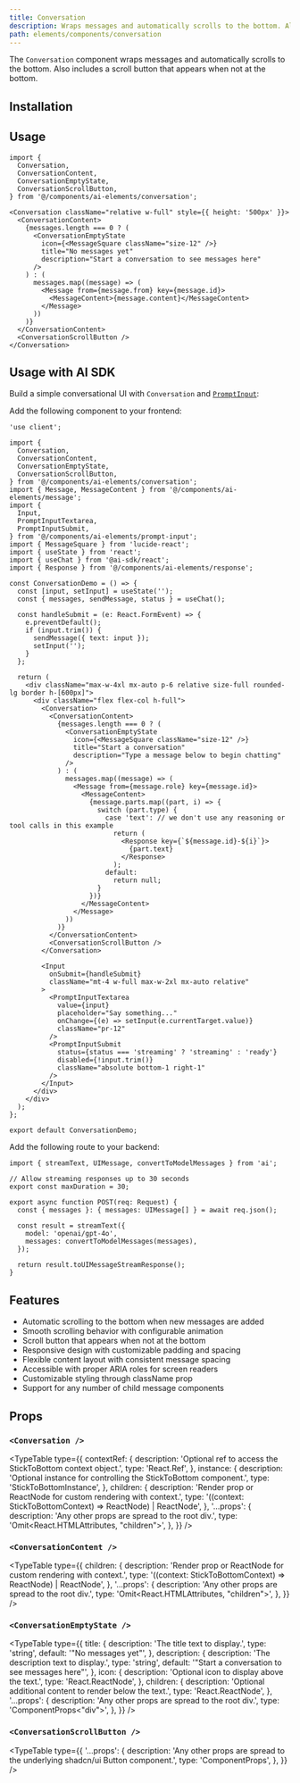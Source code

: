 ```yaml
---
title: Conversation
description: Wraps messages and automatically scrolls to the bottom. Also includes a scroll button that appears when not at the bottom.
path: elements/components/conversation
---
```


The `Conversation` component wraps messages and automatically scrolls to the bottom. Also includes a scroll button that appears when not at the bottom.

<Preview path="conversation" className="p-0" />

## Installation

<ElementsInstaller path="conversation" />

## Usage

```tsx
import {
  Conversation,
  ConversationContent,
  ConversationEmptyState,
  ConversationScrollButton,
} from '@/components/ai-elements/conversation';
```

```tsx
<Conversation className="relative w-full" style={{ height: '500px' }}>
  <ConversationContent>
    {messages.length === 0 ? (
      <ConversationEmptyState
        icon={<MessageSquare className="size-12" />}
        title="No messages yet"
        description="Start a conversation to see messages here"
      />
    ) : (
      messages.map((message) => (
        <Message from={message.from} key={message.id}>
          <MessageContent>{message.content}</MessageContent>
        </Message>
      ))
    )}
  </ConversationContent>
  <ConversationScrollButton />
</Conversation>
```

## Usage with AI SDK

Build a simple conversational UI with `Conversation` and [`PromptInput`](/elements/components/prompt-input):

Add the following component to your frontend:

```tsx title="app/page.tsx"
'use client';

import {
  Conversation,
  ConversationContent,
  ConversationEmptyState,
  ConversationScrollButton,
} from '@/components/ai-elements/conversation';
import { Message, MessageContent } from '@/components/ai-elements/message';
import {
  Input,
  PromptInputTextarea,
  PromptInputSubmit,
} from '@/components/ai-elements/prompt-input';
import { MessageSquare } from 'lucide-react';
import { useState } from 'react';
import { useChat } from '@ai-sdk/react';
import { Response } from '@/components/ai-elements/response';

const ConversationDemo = () => {
  const [input, setInput] = useState('');
  const { messages, sendMessage, status } = useChat();

  const handleSubmit = (e: React.FormEvent) => {
    e.preventDefault();
    if (input.trim()) {
      sendMessage({ text: input });
      setInput('');
    }
  };

  return (
    <div className="max-w-4xl mx-auto p-6 relative size-full rounded-lg border h-[600px]">
      <div className="flex flex-col h-full">
        <Conversation>
          <ConversationContent>
            {messages.length === 0 ? (
              <ConversationEmptyState
                icon={<MessageSquare className="size-12" />}
                title="Start a conversation"
                description="Type a message below to begin chatting"
              />
            ) : (
              messages.map((message) => (
                <Message from={message.role} key={message.id}>
                  <MessageContent>
                    {message.parts.map((part, i) => {
                      switch (part.type) {
                        case 'text': // we don't use any reasoning or tool calls in this example
                          return (
                            <Response key={`${message.id}-${i}`}>
                              {part.text}
                            </Response>
                          );
                        default:
                          return null;
                      }
                    })}
                  </MessageContent>
                </Message>
              ))
            )}
          </ConversationContent>
          <ConversationScrollButton />
        </Conversation>

        <Input
          onSubmit={handleSubmit}
          className="mt-4 w-full max-w-2xl mx-auto relative"
        >
          <PromptInputTextarea
            value={input}
            placeholder="Say something..."
            onChange={(e) => setInput(e.currentTarget.value)}
            className="pr-12"
          />
          <PromptInputSubmit
            status={status === 'streaming' ? 'streaming' : 'ready'}
            disabled={!input.trim()}
            className="absolute bottom-1 right-1"
          />
        </Input>
      </div>
    </div>
  );
};

export default ConversationDemo;
```

Add the following route to your backend:

```tsx title="api/chat/route.ts"
import { streamText, UIMessage, convertToModelMessages } from 'ai';

// Allow streaming responses up to 30 seconds
export const maxDuration = 30;

export async function POST(req: Request) {
  const { messages }: { messages: UIMessage[] } = await req.json();

  const result = streamText({
    model: 'openai/gpt-4o',
    messages: convertToModelMessages(messages),
  });

  return result.toUIMessageStreamResponse();
}
```

## Features

- Automatic scrolling to the bottom when new messages are added
- Smooth scrolling behavior with configurable animation
- Scroll button that appears when not at the bottom
- Responsive design with customizable padding and spacing
- Flexible content layout with consistent message spacing
- Accessible with proper ARIA roles for screen readers
- Customizable styling through className prop
- Support for any number of child message components

## Props

### `<Conversation />`

<TypeTable
  type={{
    contextRef: {
      description: 'Optional ref to access the StickToBottom context object.',
      type: 'React.Ref<StickToBottomContext>',
    },
    instance: {
      description: 'Optional instance for controlling the StickToBottom component.',
      type: 'StickToBottomInstance',
    },
    children: {
      description: 'Render prop or ReactNode for custom rendering with context.',
      type: '((context: StickToBottomContext) => ReactNode) | ReactNode',
    },
    '...props': {
      description: 'Any other props are spread to the root div.',
      type: 'Omit<React.HTMLAttributes<HTMLDivElement>, "children">',
    },
  }}
/>

### `<ConversationContent />`

<TypeTable
  type={{
    children: {
      description: 'Render prop or ReactNode for custom rendering with context.',
      type: '((context: StickToBottomContext) => ReactNode) | ReactNode',
    },
    '...props': {
      description: 'Any other props are spread to the root div.',
      type: 'Omit<React.HTMLAttributes<HTMLDivElement>, "children">',
    },
  }}
/>

### `<ConversationEmptyState />`

<TypeTable
  type={{
    title: {
      description: 'The title text to display.',
      type: 'string',
      default: '"No messages yet"',
    },
    description: {
      description: 'The description text to display.',
      type: 'string',
      default: '"Start a conversation to see messages here"',
    },
    icon: {
      description: 'Optional icon to display above the text.',
      type: 'React.ReactNode',
    },
    children: {
      description: 'Optional additional content to render below the text.',
      type: 'React.ReactNode',
    },
    '...props': {
      description: 'Any other props are spread to the root div.',
      type: 'ComponentProps<"div">',
    },
  }}
/>

### `<ConversationScrollButton />`

<TypeTable
  type={{
    '...props': {
      description: 'Any other props are spread to the underlying shadcn/ui Button component.',
      type: 'ComponentProps<typeof Button>',
    },
  }}
/>
